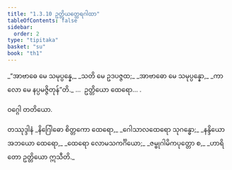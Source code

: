 ```yaml
---
title: "1.3.10 ဥတ္တိယတ္ထေရဂါထာ"
tableOfContents: false
sidebar:
  order: 2
type: "tipitaka"
basket: "su"
book: "th1"
---
```



<DynamicBreadcrumb />

<Division number="30" book="th1">

<Paragraph number="68" type="verses" book="th1">
_“အာဗာဓေ မေ သမုပ္ပန္နေ,_  
_သတိ မေ ဥဒပဇ္ဇထ;_  
_အာဗာဓော မေ သမုပ္ပန္နော,_  
_ကာလော မေ နပ္ပမဇ္ဇိတုန်”တိ._  


</Paragraph>
</Division>

<Paragraph number="69" type="center" book="th1">
…  ဥတ္တိယော ထေရော… .

  
ဝဂ္ဂေါ တတိယော.



</Paragraph>

<Paragraph number="70" type="center" book="th1">
တဿုဒ္ဒါနံ


</Paragraph>

<Paragraph number="71" type="verses" book="th1">
_နိဂြေါဓော စိတ္တကော ထေရော,_  
_ဂေါသာလထေရော သုဂန္ဓော;_  
_နန္ဒိယော အဘယော ထေရော,_  
_ထေရော လောမသကင်္ဂိယော;_  
_ဇမ္ဗုဂါမိကပုတ္တော စ,_  
_ဟာရိတော ဥတ္တိယော ဣသီတိ._
</Paragraph>